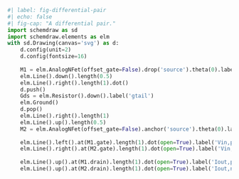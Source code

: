 ```python
#| label: fig-differential-pair
#| echo: false
#| fig-cap: "A differential pair."
import schemdraw as sd
import schemdraw.elements as elm
with sd.Drawing(canvas='svg') as d:
    d.config(unit=2)
    d.config(fontsize=16)
    
    M1 = elm.AnalogNFet(offset_gate=False).drop('source').theta(0).label('M1', ofst=-1.5).reverse()
    elm.Line().down().length(0.5)
    elm.Line().right().length(1).dot()
    d.push()
    Gds = elm.Resistor().down().label('gtail')
    elm.Ground()
    d.pop()
    elm.Line().right().length(1)
    elm.Line().up().length(0.5)
    M2 = elm.AnalogNFet(offset_gate=False).anchor('source').theta(0).label('M2')
    
    elm.Line().left().at(M1.gate).length(1).dot(open=True).label('Vin,p', 'left')
    elm.Line().right().at(M2.gate).length(1).dot(open=True).label('Vin,n', 'right')
    
    elm.Line().up().at(M1.drain).length(1).dot(open=True).label('Iout,p', 'right')
    elm.Line().up().at(M2.drain).length(1).dot(open=True).label('Iout,n', 'right')
```